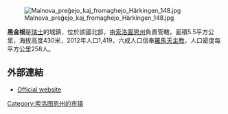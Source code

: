 [[Image:Malnova_preĝejo_kaj_fromaghejo_Härkingen_148.jpg|right]]

'''黑金根'''是[[瑞士|瑞士]]的城鎮，位於該國北部，由[[索洛圖恩州|索洛圖恩州]]負責管轄，面積5.5平方公里，海拔高度430米，2012年人口1,419，六成人口信奉[[羅馬天主教|羅馬天主教]]，人口密度每平方公里258人。

==外部連結==
* [http://www.haerkingen.ch Official website] {{de icon}}

{{Switzerland-geo-stub}}
[[Category:索洛图恩州的市镇|Category:索洛图恩州的市镇]]